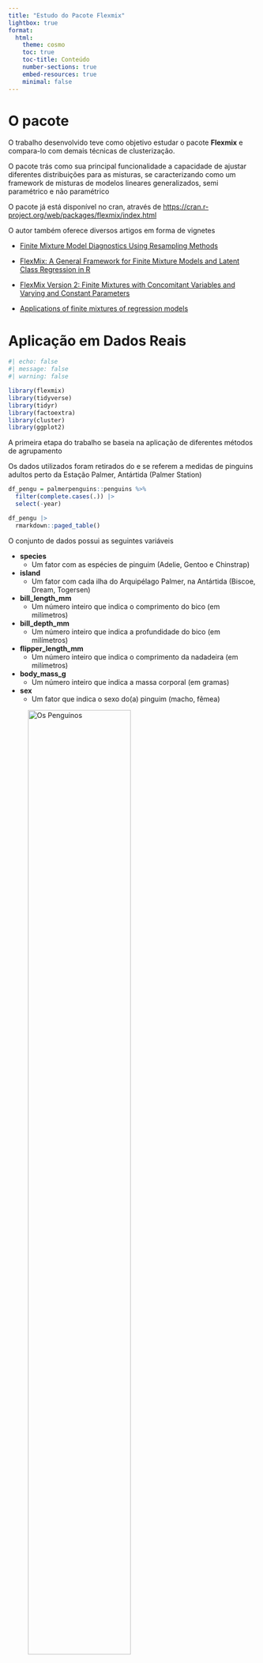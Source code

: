 ```yaml
---
title: "Estudo do Pacote Flexmix"
lightbox: true
format:
  html:
    theme: cosmo
    toc: true
    toc-title: Conteúdo
    number-sections: true
    embed-resources: true
    minimal: false
---
```



# O pacote


O trabalho desenvolvido teve como objetivo estudar o pacote **Flexmix** e compara-lo com demais técnicas de clusterização.

O pacote trás como sua principal funcionalidade a capacidade de ajustar diferentes distribuições para as misturas, se caracterizando como um framework de misturas de modelos lineares generalizados, semi paramétrico e não paramétrico

O pacote já está disponível no cran, através de [https://cran.r-project.org/web/packages/flexmix/index.html](https://cran.r-project.org/web/packages/flexmix/index.html)

O autor também oferece diversos artigos em forma de vignetes

* [Finite Mixture Model Diagnostics Using Resampling Methods](https://cran.r-project.org/web/packages/flexmix/vignettes/bootstrapping.pdf)

* [FlexMix: A General Framework for Finite Mixture Models and Latent Class Regression in R](https://cran.r-project.org/web/packages/flexmix/vignettes/flexmix-intro.pdf)

* [FlexMix Version 2: Finite Mixtures with Concomitant Variables and Varying and Constant Parameters](https://cran.r-project.org/web/packages/flexmix/vignettes/mixture-regressions.pdf)

* [Applications of finite mixtures of regression models](https://cran.r-project.org/web/packages/flexmix/vignettes/regression-examples.pdf)

# Aplicação em Dados Reais

```r
#| echo: false
#| message: false
#| warning: false

library(flexmix)
library(tidyverse)
library(tidyr)
library(factoextra)
library(cluster)
library(ggplot2)
```


A primeira etapa do trabalho se baseia na aplicação de diferentes métodos de agrupamento

Os dados utilizados foram retirados do e se referem a medidas de pinguins adultos perto da Estação Palmer, Antártida (Palmer Station)



```r
df_pengu = palmerpenguins::penguins %>%
  filter(complete.cases(.)) |>
  select(-year)

df_pengu |>
  rmarkdown::paged_table()
```

O conjunto de dados possui as seguintes variáveis

* **species**
  - Um fator com as espécies de pinguim (Adelie, Gentoo e Chinstrap)

* **island**
  - Um fator com cada ilha do Arquipélago Palmer, na Antártida (Biscoe, Dream, Togersen)

* **bill_length_mm**
  - Um número inteiro que indica o comprimento do bico (em milímetros)

* **bill_depth_mm**
  - Um número inteiro que indica a profundidade do bico (em milímetros)
  
* **flipper_length_mm**
  - Um número inteiro que indica o comprimento da nadadeira (em milímetros)
  
* **body_mass_g**
  - Um número inteiro que indica a massa corporal (em gramas)
  
* **sex**
  - Um fator que indica o sexo do(a) pinguim (macho, fêmea)
  

![Os Penguinos](D:/UFJF_materias/AprendizadoMaquina/density_cluster/files/penguins.png){width=70%}

As 3 variáveis categóricas podem se mostrar de interesse para construção de grupos

```r
df_pengu |>
  group_by(
    across(
      where(is.factor)
      )
    ) |>
  summarise(
    across(
      where(is.numeric),
      ~mean(.)
      )
    ) |>
  rmarkdown::paged_table()
  
```

```r
df_pengu  |>
    tidyr::pivot_longer(
    where(
      is.numeric
      )
    ) |>
  ungroup() |>
  mutate(species_sex = glue::glue("{species}_{sex}") |>
           as.character(),
         .keep = 'unused') |>
  ggplot(aes(x = species_sex, y = value, fill = species_sex)) +
  geom_violin(drop = F) +
  facet_wrap(~name, scales = 'free') +
  theme(axis.title.x=element_blank(),
        axis.text.x=element_blank(),
        axis.ticks.x=element_blank())
```


Vemos que a variável de espécie e sexo são aquelas a apresentarem maiores divisões entre os pinguins e assim desejamos ver que essa separação seja capturada pelos algoritmos de agrupamento

É importante destacar que tais variáveis categóricas serão 'escondidas' para algoritmos de agrupamento.

3 diferentes algoritmos foram utilizados: **AGNES, K-Means e Modelos de Misturas**

## AGNES

AGNES(AGglomerative NESting) é um método de agrupamento hierárquico aglomerativo.

```r
df_pengu_scl_num = df_pengu |>
  select(
    where(is.numeric)
    ) |>
  mutate(
    across(
      where(is.numeric), 
    ~scale(.)
    )
  )


agnes_cluter = df_pengu_scl_num |>
  factoextra::get_dist() |>
  hclust(method = 'complete')
```






```r
fviz_nbclust(df_pengu_scl_num, FUN = hcut, method = "wss")
fviz_nbclust(df_pengu_scl_num, FUN = hcut, method = "silhouette")
fviz_nbclust(df_pengu_scl_num, FUN = hcut, method = "gap_stat")
```


```r
plot(agnes_cluter)
rect.hclust(agnes_cluter, k=5)
```


```r
fviz_cluster(
  list(data = df_pengu_scl_num, 
       cluster = cutree(agnes_cluter, k = 5)),
  ellipse = TRUE,
  ellipse.type = "norm"
  )
```

## K-Means

A clusterização via K-means (MacQueen 1967) é um dos algoritmos de aprendizado de máquina não supervisionado mais comumente usados para particionar um determinado conjunto de dados em um conjunto de k grupos (ou seja, k clusters), onde k representa o número de grupos pré-especificados pelo analista.

Assim como no método hierárquico, foi definido um número de grupos igual a 5

```r
kmeans_cluter = df_pengu_scl_num |> 
  kmeans(centers = 5, nstart = 35)
```

```r
fviz_cluster(kmeans_cluter, 
             data = df_pengu_scl_num,
             ellipse = TRUE,
             ellipse.type = "norm"
  )
```


## Misturas

Para a aplicação de modelos de misturas, o pacote **flexmix**, já introduzido, foi utilizado

O algoritmo se mostrou extremamente inconsistente, com diferentes resultados a cada execução

```r
df_pengu_scl_num %>%
  flexmix::flexmix(bill_length_mm + bill_depth_mm + 
                     flipper_length_mm + body_mass_g ~ 1, data = ., k = 5) 
```

```r
df_pengu_scl_num %>%
  flexmix::flexmix(bill_length_mm + bill_depth_mm + 
                     flipper_length_mm + body_mass_g ~ 1, data = ., k = 5) 
```


```r
df_pengu_scl_num %>%
  flexmix::flexmix(bill_length_mm + bill_depth_mm + 
                     flipper_length_mm + body_mass_g ~ 1, data = ., k = 5) 
```



É possível a execução da função resultou em grandes diferenças no tamanho de cada grupo quando essa convergia, e em certos casos o algoritmo não convergiu após 200 iterações. Vale destacar que a função não possui um argumento para definção do número máximo de iterações.

# Etapa de Simulação 

A segunda etapa do trabalho buscou estudar a capacidade de agrupamento do algoritmo utilizado no pacote via estudo de simulação

Estudos de grupos menos e mais semelhantes entre si foi realizado, onde para isso foram definidos 3 simulações bases

* Grupos diferentes apenas na média
  - Foram simulados grupos que se diferem em 10, 5, e 1 unidade de média, com o desvio-padrão fixado em 1
  
```r
mix_mean_change = 
  list(near = 
         tibble::tibble(
           c1 = rnorm(100, mean = 0, sd = 1),
           c2 = rnorm(100, mean = 1, sd = 1),
           c3 = rnorm(100, mean = 2, sd = 1)),
       between = 
         tibble::tibble(
           c1 = rnorm(100, mean = 0, sd = 1),
           c2 = rnorm(100, mean = 5, sd = 1),
           c3 = rnorm(100, mean = 10, sd = 1)),
       far = 
         tibble::tibble(
           c1 = rnorm(100, mean = 0, sd = 1),
           c2 = rnorm(100, mean = 10, sd = 1),
           c3 = rnorm(100, mean = 20, sd = 1))
       )
```


```r
mix_mean_change |> 
  as.data.frame() |> 
  tidyr::pivot_longer(where(is.numeric)) |>
  dplyr::mutate(name = name |>
           stringr::str_remove_all("\\..*$")) |>
  ggplot(aes(x = value, fill = name)) +
  geom_histogram() +
  facet_wrap(~name, ncol = 1, scales = 'free')
```




* Grupos diferentes apenas no desvio-padrão
  - Foram simulados grupos que se diferem em 10, 5, e 1 unidade de desvio-padrão, com a média fixada em 0
  
```r
mix_sd_change = 
  list(near = 
         tibble::tibble(
           c1 = rnorm(100, mean = 0, sd = 1),
           c2 = rnorm(100, mean = 0, sd = 2),
           c3 = rnorm(100, mean = 0, sd = 3)),
       between = 
         tibble::tibble(
           c1 = rnorm(100, mean = 0, sd = 1),
           c2 = rnorm(100, mean = 0, sd = 5),
           c3 = rnorm(100, mean = 0, sd = 10)),
       far = 
         tibble::tibble(
           c1 = rnorm(100, mean = 0, sd = 1),
           c2 = rnorm(100, mean = 0, sd = 10),
           c3 = rnorm(100, mean = 0, sd = 20))
       )
```


```r
mix_sd_change |> 
  as.data.frame() |> 
  tidyr::pivot_longer(where(is.numeric)) |>
  dplyr::mutate(name = name |>
           stringr::str_remove_all("\\..*$")) |>
  ggplot(aes(x = value, fill = name)) +
  geom_histogram() +
  facet_wrap(~name, ncol = 1, scales = 'free')
```

* Grupos diferentes em média e desvio-padrão
  - Foram simulados grupos que se diferem em 5, e 1 unidade de média e desvio-padrão. Buscando a complexidade do trabalho, as seguintes combinações foram realizadas
  
  
1. 1 unidades de distância na média
  - 1, 2 e 5 unidades de distância no desvio padrão  
  
2. 3 unidades de distância na média
  - 1, 2 e 5 unidades de distância no desvio padrão
  

  
```r
mix_mean_sd_change1 = 
  list(near = 
         tibble::tibble(
           c1 = rnorm(100, mean = 0, sd = 1),
           c2 = rnorm(100, mean = 3, sd = 2),
           c3 = rnorm(100, mean = 6, sd = 3)),
       between = 
         tibble::tibble(
           c1 = rnorm(100, mean = 0, sd = 1),
           c2 = rnorm(100, mean = 3, sd = 3),
           c3 = rnorm(100, mean = 6, sd = 5)),
       far = 
         tibble::tibble(
           c1 = rnorm(100, mean = 0, sd = 1),
           c2 = rnorm(100, mean = 3, sd = 5),
           c3 = rnorm(100, mean = 6, sd = 10))
       )

mix_mean_sd_change2 = 
  list(near = 
         tibble::tibble(
           c1 = rnorm(100, mean = 0, sd = 1),
           c2 = rnorm(100, mean = 1, sd = 2),
           c3 = rnorm(100, mean = 2, sd = 3)),
       between = 
         tibble::tibble(
           c1 = rnorm(100, mean = 0, sd = 1),
           c2 = rnorm(100, mean = 1, sd = 3),
           c3 = rnorm(100, mean = 2, sd = 5)),
       far = 
         tibble::tibble(
           c1 = rnorm(100, mean = 0, sd = 1),
           c2 = rnorm(100, mean = 1, sd = 5),
           c3 = rnorm(100, mean = 2, sd = 10))
       )
```
  

```r
mix_mean_sd_change1 |> 
  as.data.frame() |> 
  tidyr::pivot_longer(where(is.numeric)) |>
  dplyr::mutate(name = name |>
           stringr::str_remove_all("\\..*$")) |>
  ggplot(aes(x = value, fill = name)) +
  geom_histogram() +
  facet_wrap(~name, ncol = 1, scales = 'free')
```


```r
mix_mean_sd_change2 |> 
  as.data.frame() |> 
  tidyr::pivot_longer(where(is.numeric)) |>
  dplyr::mutate(name = name |>
           stringr::str_remove_all("\\..*$")) |>
  ggplot(aes(x = value, fill = name)) +
  geom_histogram() +
  facet_wrap(~name, ncol = 1, scales = 'free')
```



Para os 3 casos, foram simulados grupos a partir de uma distribuição Normal com tamanho amostral 300.


## AGNES

### Variando a Média


Primeiramente o algoritmo foi aplicado nos grupos com seperação de 10 unidade na média

```r
agnes_far_cluster = mix_mean_change$far |>
   tidyr::pivot_longer(
    where(
      is.numeric
      )
    ) |>
  dplyr::pull(value) |>
  factoextra::get_dist() |>
  hclust(method = 'complete') 


plot(agnes_far_cluster)
rect.hclust(agnes_far_cluster, k=3)
```

A segunda etapa foi a aplicação do método nos dados com grupos se distanciando em 5 unidades na média

```r
agnes_between_cluster = mix_mean_change$between |>
   tidyr::pivot_longer(
    where(
      is.numeric
      )
    ) |>
  dplyr::pull(value) |>
  factoextra::get_dist() |>
  hclust(method = 'complete') 


plot(agnes_between_cluster)
rect.hclust(agnes_between_cluster, k=3)
```


A útlima etapa foi aplicação do método nos dados que possuiam os grupos mais próximos, com apenas 1 unidade de distancia na média

```r
agnes_near_cluster = mix_mean_change$near |>
   tidyr::pivot_longer(
    where(
      is.numeric
      )
    ) |>
  dplyr::pull(value) |>
  factoextra::get_dist() |>
  hclust(method = 'complete') 


plot(agnes_near_cluster)
rect.hclust(agnes_near_cluster, k=3)
```

### Variando o Desvio Padrão

```r
agnes_far_cluster = mix_sd_change$far |>
   tidyr::pivot_longer(
    where(
      is.numeric
      )
    ) |>
  dplyr::pull(value) |>
  factoextra::get_dist() |>
  hclust(method = 'complete') 


plot(agnes_far_cluster)
rect.hclust(agnes_far_cluster, k=3)
```



```r
agnes_between_cluster = mix_sd_change$between |>
   tidyr::pivot_longer(
    where(
      is.numeric
      )
    ) |>
  dplyr::pull(value) |>
  factoextra::get_dist() |>
  hclust(method = 'complete') 


plot(agnes_between_cluster)
rect.hclust(agnes_between_cluster, k=3)
```

```r
agnes_near_cluster = mix_sd_change$near |>
   tidyr::pivot_longer(
    where(
      is.numeric
      )
    ) |>
  dplyr::pull(value) |>
  factoextra::get_dist() |>
  hclust(method = 'complete') 


plot(agnes_near_cluster)
rect.hclust(agnes_near_cluster, k=3)
```

### Variando a Média e o Desvio Padrão

```r
agnes_far_cluster = mix_mean_sd_change1$far |>
   tidyr::pivot_longer(
    where(
      is.numeric
      )
    ) |>
  dplyr::pull(value) |>
  factoextra::get_dist() |>
  hclust(method = 'complete') 


plot(agnes_far_cluster)
rect.hclust(agnes_far_cluster, k=3)
```

```r
agnes_between_cluster = mix_mean_sd_change1$between |>
   tidyr::pivot_longer(
    where(
      is.numeric
      )
    ) |>
  dplyr::pull(value) |>
  factoextra::get_dist() |>
  hclust(method = 'complete') 


plot(agnes_between_cluster)
rect.hclust(agnes_between_cluster, k=3)
```


```r
agnes_near_cluster = mix_mean_sd_change1$near |>
   tidyr::pivot_longer(
    where(
      is.numeric
      )
    ) |>
  dplyr::pull(value) |>
  factoextra::get_dist() |>
  hclust(method = 'complete') 


plot(agnes_near_cluster)
rect.hclust(agnes_near_cluster, k=3)
```


-------------------


```r
agnes_far_cluster = mix_mean_sd_change2$far |>
   tidyr::pivot_longer(
    where(
      is.numeric
      )
    ) |>
  dplyr::pull(value) |>
  factoextra::get_dist() |>
  hclust(method = 'complete') 


plot(agnes_far_cluster)
rect.hclust(agnes_far_cluster, k=3)
```

```r
agnes_between_cluster = mix_mean_sd_change2$between |>
   tidyr::pivot_longer(
    where(
      is.numeric
      )
    ) |>
  dplyr::pull(value) |>
  factoextra::get_dist() |>
  hclust(method = 'complete') 


plot(agnes_between_cluster)
rect.hclust(agnes_between_cluster, k=3)
```


```r
agnes_near_cluster = mix_mean_sd_change2$near |>
   tidyr::pivot_longer(
    where(
      is.numeric
      )
    ) |>
  dplyr::pull(value) |>
  factoextra::get_dist() |>
  hclust(method = 'complete') 


plot(agnes_near_cluster)
rect.hclust(agnes_near_cluster, k=3)
```

 
## K-Means

### Variando a Média

```r
kmeans_far_cluster = mix_mean_change$far |>
   tidyr::pivot_longer(
    where(
      is.numeric
      )
    ) |>
  dplyr::pull(value) |> 
  kmeans(centers = 3, nstart = 35)
```

